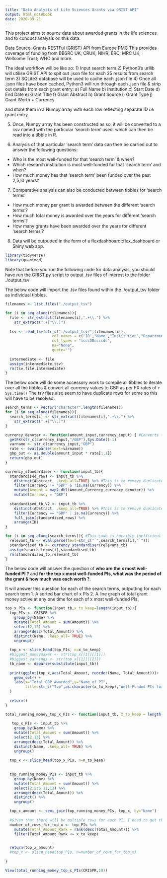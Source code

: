 ```yaml
---
title: "Data Analysis of Life Sciences Grants via GRIST API"
output: html_notebook
date: 2020-09-21
---
```

This project aims to source data about awarded grants in the life sciences and to conduct analysis on this data.

Data Source: Grants RESTFul (GRIST) API from Europe PMC
This provides coverage of funding from BBSRC UK; CRUK; NIHR; ERC; MRC UK; Wellcome Trust; WHO and more.

The ideal workflow will be like so:
1) Input search term
2) Python3's urllib will utilise GRIST API to spit out .json file for each 25 results from search term
3) SQLite3 database will be used to cache each .json file
4) Once all .json files have been cached, Python3 will run through each .json file & strip out details from each grant entry:
  a) Full Name
  b) Institution
  c) Start Date
  d) End Date
  e) Grant Title
  f) Grant Abstract
  h) Grant Source
  i) Grant Type
  j) Grant Worth + Currency
  
and store them in a Numpy array with each row reflecting separate ID i.e grant entry.

5) Once, Numpy array has been constructed as so, it will be converted to a csv named with the particular 'search term' used. which can then be read into a tibble in R.

6) Analysis of that particular 'search term' data can then be carried out to answer the following questions:
- Who is the most well-funded for that 'search term' & when?
- Which research institution is most well-funded for that 'search term' and when?
- How much money has that 'search term' been funded over the past 2,5,10 years?


7) Comparative analysis can also be conducted between tibbles for 'search terms'
- How much money per grant is awarded between the different 'search terms'?
- How much total money is awarded over the years for different 'search terms'?
- How many grants have been awarded over the years for different 'search terms'?

8) Data will be outputted in the form of a flexdashboard::flex_dashboard or Shiny web app.


```r
library(tidyverse)
library(quantmod)
```

Note that before you run the following code for data analysis, you should have run the GRIST.py script to output .tsv files of interest to the folder ./output_tsv

The below code will import the .tsv files found within the ./output_tsv folder as individual tibbles.


```r
filenames <- list.files("./output_tsv")

for (i in seq_along(filenames)){
  file <- str_extract(filenames[i],".+\\.") %>%
    str_extract(".+[^\\.]")
  
  tsv <- read_tsv(str_c("./output_tsv/",filenames[i]), 
                     col_names = c("ID","Name","Institution","Department", "Start Date","End Date","Title","Abstract", "Funder","Grant Type","Amount", "Currency"), 
                     col_types = "icccDDccccdc",
                     na="None",
                     quote="")
  
  intermediate <- file
  assign(intermediate,tsv)
  rm(tsv,file,intermediate) 
}
```


The below code will do some accessory work to compile all tibbles to iterate over all the tibbles & convert all currency values to GBP as per FX rates of `r Sys.time()`
The tsv files also seem to have duplicate rows for some so this will have to be resolved.

```r
search_terms <- vector("character",length(filenames))
for (i in seq_along(filenames)){
  search_terms[i] <- str_extract(filenames[i],".+\\.") %>%
    str_extract(".+[^\\.]")
}

currency_denoter <- function(amount_input,currency_input) { #Converts the currency for single row
  getFX(str_c(currency_input,"/GBP"),Sys.Date()-1)
  varname <- str_c(currency_input,"GBP")
  rate <- eval(parse(text=varname))
  gbp_out <- as.double(amount_input * rate[1,1])
  return(gbp_out)
}

currency_standardiser <- function(input_tb){
  standardised_rows <- input_tb %>%
    distinct(Abstract, .keep_all=TRUE) %>% #This is to remove duplicate rows
    filter(Currency != "GBP" & !is.na(Currency)) %>%
    mutate(Amount = map2_dbl(Amount,Currency,currency_denoter)) %>%
    mutate(Currency = "GBP")
  
  standardised_tb_V2 <- input_tb %>%
    distinct(Abstract, .keep_all=TRUE) %>% #This is to remove duplicate rows
    filter(Currency == "GBP" | is.na(Currency)) %>%
    full_join(standardised_rows) %>%
    arrange(ID)
}

for (i in seq_along(search_terms)){ #This code is horribly inefficient but it works so...
  relevant_tb <- eval(parse(text=str_c("`",search_terms[i],"`")))
  standardised_tb <- currency_standardiser(relevant_tb)
  assign(search_terms[i],standardised_tb)
  rm(standardised_tb,relevant_tb)
}
```



The below code will answer the question of **who are the x most well-funded PI ?** and **for the top x most well-funded PIs, what was the period of the grant & how much was each worth ?**.

It will answer this question for each of the search terms, outputting for each search term
1. A sorted bar chart of x PIs
2. A line graph of total grant money active at any one time for each of x most well-funded PIs.


```r

top_x_PIs <- function(input_tb,x_to_keep=length(input_tb)){
  top_PIs <- CRISPR %>%
    group_by(Name) %>% 
    mutate(Total_Amount = sum(Amount)) %>%
    select(2,13) %>%
    arrange(desc(Total_Amount)) %>%
    distinct(Name, .keep_all= TRUE) %>%
    ungroup()
  
  top_x <- slice_head(top_PIs, n=x_to_keep)
  #biggest_moneymaker <- str(top_x[[1]][[1]])
  #biggest_earnings <- str(top_x[[1]][[2]])
  tb_name <- deparse(substitute(input_tb))
  
  print(ggplot(top_x,aes(Total_Amount, reorder(Name, Total_Amount)))+
    geom_col() +
    labs(x="Total GBP Awarded",y="Name of PI", 
         title=str_c("Top",as.character(x_to_keep),"Well-Funded PIs for", tb_name, sep=" "), caption="Europe PMC GRIST API")
  )
  
  return()
}

total_running_money_top_x_PIs <- function(input_tb, x_to_keep = length(input_tb)){
  
   top_x_PIs <- input_tb %>%
    group_by(Name) %>%
    mutate(Total_Amount = sum(Amount)) %>%
    select(2,13) %>%
    arrange(desc(Total_Amount)) %>%
    distinct(Name, .keep_all= TRUE) %>%
    ungroup()
  
  top_x <- slice_head(top_x_PIs, n=n_to_keep)
  
  
  top_running_money_PIs <- input_tb %>%
    group_by(Name) %>%
    mutate(Total_Amount = sum(Amount)) %>%
    select(2,5:6,11,13) %>%
    arrange(desc(Total_Amount)) %>%
    distinct() %>%
    ungroup()

  top_x_amount <- semi_join(top_running_money_PIs, top_x, by="Name")
  
  #Given that there will be multiple rows for each PI, I need to get the actual number of rows to slice
  number_of_rows_for_top_x <- top_PIs %>%
    mutate(Total_Amount_Rank = rank(desc(Total_Amount))) %>%
    filter(Total_Amount_Rank <= x_to_keep)

  
  return(top_x_amount)
  #top_x <- slice_head(top_PIs, n=number_of_rows_for_top_x)
  
}

View(total_running_money_top_x_PIs(CRISPR,10))
```


